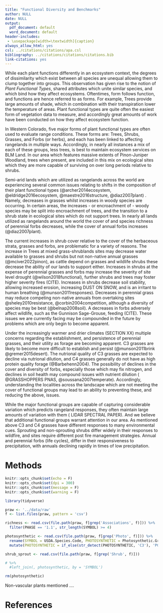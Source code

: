 ```yaml
---
title: "Functional Diversity and Benchmarks"
author: NULL
date: NULL
output:
  pdf_document: default
  word_document: default
header-includes:
 - \usepackage[width=\textwidth]{caption}
always_allow_html: yes
csl: ../citations/citations/apa.csl
bibliography: ../citations/citations/citations.bib
link-citations: yes
---
```


While each plant functions differently in an ecosystem context, the degrees of dissimilarity which exist between all species are unequal allowing them to clump together into groups. This observation has given rise to the notion of *Plant Functional Types*, shared attributes which unite similar species, and which bind how they affect ecosystems. Oftentimes, form follows function, and functions are hence referred to as forms. For example, Trees provide large amounts of shade, which in combination with their transpiration lower the temperature of areas. Plant functional types are quite often the easiest form of vegetation data to measure, and accordingly great amounts of work have been conducted on how they affect ecosystem function. 

In Western Colorado, five major forms of plant functional types are often used to evaluate range conditions. These forms are: Trees, Shrubs, Grasses, and Forbs (or herbs), and each has been linked to affecting rangelands in multiple ways. Accordingly, in nearly all instances a mix of each of these groups, less trees, is best to maintain ecosystem services on BLM Land. In our area which features massive extents of Pinon-Juniper Woodland, trees when present, are included in this mix on ecological sites which they are more capable of surviving on over long periods relative to shrubs. 

Semi-arid lands which are utilized as rangelands across the world are experiencing several common issues relating to shifts in the composition of their plant functional types (@archer2014ecosystem, @eldridge2016ecosystem, @maestre2016structure, @diaz2007plant) . Namely, decreases in grasses whilst increases in woody species are occurring. In certain areas, the increases - or encroachment  of - woody species may be split into encroachment of trees, and the transition to a shrub state in ecological sites which do not support trees. In nearly all lands utilized as rangelands around the world the cover of and species richness of perennial forbs decreases, while the cover of annual forbs increases (@diaz2007plant). 

The current increases in shrub cover relative to the cover of the herbaceous strata, grasses and forbs, are problematic for a variety of reasons. The increase in Trees at mixed grass-shrublands sites may decrease water available to grasses and shrubs but not non-native annual grasses (@mciver2022pinon), as cattle depend on grasses and wildlife shrubs these decrease the ability of our lands to support either. Increases in shrubs at the expense of perennial grasses and forbs may increase the severity of site level drought (@wilson2018functional), further shrubs and trees may foster higher severity fires (CITE). Increases in shrubs decrease soil stability, allowing increased erosion, increasing DUST ON SNOW, and is an irritant to human breathing (@munson2011responses). Decreases in perennial grass may reduce competing non-native annuals from overtaking sites @sheley2010resistance, @corbin2004competition, although a diversity of species may be best (@belnap2008soil). A decreases in forbs adversely affect wildlife, such as the Gunnison Sage-Grouse, feeding (CITE). These issues we are currently facing may be compounded in the future by problems which are only begin to become apparent. 

Under the increasingly warmer and drier climates (SECTION XX) multiple concerns regarding the establishment, and persistence of perennial grasses, and their utility as forage are becoming apparent. C3 grasses are likely to become more difficult to establish and persist (@munson2011brink @gremer2015desert). The nutrional quality of C3 grasses are expected to decline via nutrional dilution, and C4 grasses generally do not have as high protein quality forage (@Barbehenn2004). The possibility of declines in the cover and diversity of forbs, especially those which may fix nitrogen, and declines in soil health may compound issues with nutrient dilution ( @GRASSHOPPERS PNAS, @soussana2007temperate). Accordingly, understanding the localities across the landscape which are not meeting the cover of functional groups may lead to an ability to preventing these, and reducing the above, issues. 

While the major functional groups are capable of capturing considerable variation which predicts rangeland responses, they often maintain large amounts of variation with them ( LIDAR SPECTRAL PAPER). And we believe that additional functional groups warrant attention in our area. As mentioned above C3 and C4 grasses have different responses to many environmental cues. Sprouting and non-sprouting shrubs differ widely in their responses to wildfire, and sites require different post fire management strategies. Annual and perennial forbs (life cycles), differ in their responsiveness to precipitation, with annuals declining rapidly in times of low precipitation.  

# Methods

```r
knitr::opts_chunk$set(echo = F)
knitr::opts_chunk$set(dpi = 300) 
knitr::opts_chunk$set(message = F)
knitr::opts_chunk$set(warning = F)
```

```r
library(tidyverse)
```

```r
praw <- '../data/raw'
f <- list.files(praw, pattern = 'csv')

richness <- read.csv(file.path(praw, f[grep('Associations', f)])) %>% 
  filter(PHASE == '1.1', str_length(SYMBOL) >= 4)  
```

```r
photosynthetic <- read.csv(file.path(praw, f[grep('Photo', f)])) %>% 
  rename(SYMBOL = USDA.Species.Code, PHOTOSYNTHETIC = Photosynthetic.Group) %>% 
  mutate(PHOTOSYNTHETIC = if_else(str_detect(PHOTOSYNTHETIC, 'C3'), 'PG-C3', 'PG-C4' )) 

shrub_sprout <- read.csv(file.path(praw, f[grep('Shrub', f)]))

# %>%  
  #left_join(, photosynthetic, by = 'SYMBOL')

rm(photosynthetic)
```


Non-vascular plants mentioned ....

\newpage

# References 

